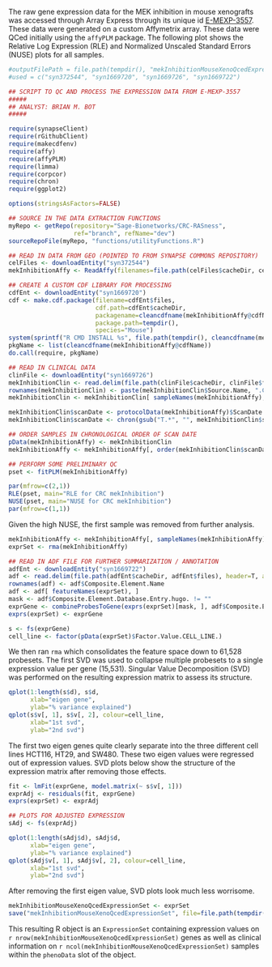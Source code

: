 The raw gene expression data for the MEK inhibition in mouse xenografts was accessed through Array Express through its unique id [E-MEXP-3557](http://www.ebi.ac.uk/arrayexpress/experiments/E-MEXP-3557). These data were generated on a custom Affymetrix array. These data were QCed initially using the `affyPLM` package. The following plot shows the Relative Log Expression (RLE) and Normalized Unscaled Standard Errors (NUSE) plots for all samples.

```r
#outputFilePath = file.path(tempdir(), "mekInhibitionMouseXenoQcedExpressionSet.rbin")
#used = c("syn372544", "syn1669720", "syn1669726", "syn1669722")

## SCRIPT TO QC AND PROCESS THE EXPRESSION DATA FROM E-MEXP-3557
#####
## ANALYST: BRIAN M. BOT
#####

require(synapseClient)
require(rGithubClient)
require(makecdfenv)
require(affy)
require(affyPLM)
require(limma)
require(corpcor)
require(chron)
require(ggplot2)

options(stringsAsFactors=FALSE)

## SOURCE IN THE DATA EXTRACTION FUNCTIONS
myRepo <- getRepo(repository="Sage-Bionetworks/CRC-RASness",
                  ref="branch", refName="dev")
sourceRepoFile(myRepo, "functions/utilityFunctions.R")

## READ IN DATA FROM GEO (POINTED TO FROM SYNAPSE COMMONS REPOSITORY)
celFiles <- downloadEntity("syn372544")
mekInhibitionAffy <- ReadAffy(filenames=file.path(celFiles$cacheDir, celFiles$files))

## CREATE A CUSTOM CDF LIBRARY FOR PROCESSING
cdfEnt <- downloadEntity("syn1669720")
cdf <- make.cdf.package(filename=cdfEnt$files,
                        cdf.path=cdfEnt$cacheDir,
                        packagename=cleancdfname(mekInhibitionAffy@cdfName),
                        package.path=tempdir(),
                        species="Mouse")
system(sprintf("R CMD INSTALL %s", file.path(tempdir(), cleancdfname(mekInhibitionAffy@cdfName))))
pkgName <- list(cleancdfname(mekInhibitionAffy@cdfName))
do.call(require, pkgName)

## READ IN CLINICAL DATA
clinFile <- downloadEntity("syn1669726")
mekInhibitionClin <- read.delim(file.path(clinFile$cacheDir, clinFile$files), as.is=T)
rownames(mekInhibitionClin) <- paste(mekInhibitionClin$Source.Name, ".CEL", sep="")
mekInhibitionClin <- mekInhibitionClin[ sampleNames(mekInhibitionAffy), ]

mekInhibitionClin$scanDate <- protocolData(mekInhibitionAffy)$ScanDate
mekInhibitionClin$scanDate <- chron(gsub("T.*", "", mekInhibitionClin$scanDate), format=c(dates="y-m-d"))

## ORDER SAMPLES IN CHRONOLOGICAL ORDER OF SCAN DATE
pData(mekInhibitionAffy) <- mekInhibitionClin
mekInhibitionAffy <- mekInhibitionAffy[, order(mekInhibitionClin$scanDate)]

## PERFORM SOME PRELIMINARY QC
pset <- fitPLM(mekInhibitionAffy)
```

```r
par(mfrow=c(2,1))
RLE(pset, main="RLE for CRC mekInhibition")
NUSE(pset, main="NUSE for CRC mekInhibition")
par(mfrow=c(1,1))
```

Given the high NUSE, the first sample was removed from further analysis.

```r
mekInhibitionAffy <- mekInhibitionAffy[, sampleNames(mekInhibitionAffy)[-1] ]
exprSet <- rma(mekInhibitionAffy)

## READ IN ADF FILE FOR FURTHER SUMMARIZATION / ANNOTATION
adfEnt <- downloadEntity("syn1669722")
adf <- read.delim(file.path(adfEnt$cacheDir, adfEnt$files), header=T, as.is=T, skip=10, quote="", comment.char="")
rownames(adf) <- adf$Composite.Element.Name
adf <- adf[ featureNames(exprSet), ]
mask <- adf$Composite.Element.Database.Entry.hugo. != ""
exprGene <- combineProbesToGene(exprs(exprSet)[mask, ], adf$Composite.Element.Database.Entry.hugo.[mask])
exprs(exprSet) <- exprGene

s <- fs(exprGene)
cell_line <- factor(pData(exprSet)$Factor.Value.CELL_LINE.)
```

We then ran `rma` which consolidates the feature space down to 61,528 probesets. The first SVD was used to collapse multiple probesets to a single expression value per gene (15,531). Singular Value Decomposition (SVD) was performed on the resulting expression matrix to assess its structure.

```r
qplot(1:length(s$d), s$d,
      xlab="eigen gene",
      ylab="% variance explained")
qplot(s$v[, 1], s$v[, 2], colour=cell_line,
      xlab="1st svd",
      ylab="2nd svd")
```

The first two eigen genes quite clearly separate into the three different cell lines HCT116, HT29, and SW480. These two eigen values were regressed out of expression values. SVD plots below show the structure of the expression matrix after removing those effects.

```r
fit <- lmFit(exprGene, model.matrix(~ s$v[, 1]))
exprAdj <- residuals(fit, exprGene)
exprs(exprSet) <- exprAdj

## PLOTS FOR ADJUSTED EXPRESSION
sAdj <- fs(exprAdj)
```

```r
qplot(1:length(sAdj$d), sAdj$d,
      xlab="eigen gene",
      ylab="% variance explained")
qplot(sAdj$v[, 1], sAdj$v[, 2], colour=cell_line,
      xlab="1st svd",
      ylab="2nd svd")
```

After removing the first eigen value, SVD plots look much less worrisome.

```r
mekInhibitionMouseXenoQcedExpressionSet <- exprSet
save("mekInhibitionMouseXenoQcedExpressionSet", file=file.path(tempdir(), "mekInhibitionMouseXenoQcedExpressionSet.rbin"))
```

This resulting R object is an `ExpressionSet` containing expression values on `r nrow(mekInhibitionMouseXenoQcedExpressionSet)` genes as well as clinical information on `r ncol(mekInhibitionMouseXenoQcedExpressionSet)` samples within the `phenoData` slot of the object.
